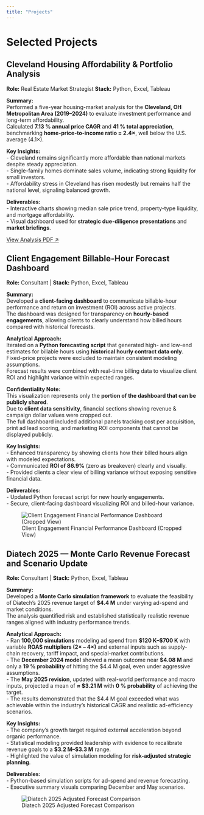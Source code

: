 ```yaml
---
title: "Projects"
---
```


# Selected Projects

<!-- Each project should be short, visual, and professional. SAMPLE TEMPLATE BELOW -->

::: {.project-card}
## Cleveland Housing Affordability & Portfolio Analysis
**Role:** Real Estate Market Strategist 
**Stack:** Python, Excel, Tableau  

**Summary:**  
Performed a five-year housing-market analysis for the **Cleveland, OH Metropolitan Area (2019–2024)** to evaluate investment performance and long-term affordability.  
Calculated **7.13 % annual price CAGR** and **41 % total appreciation**, benchmarking **home-price-to-income ratio = 2.4×**, well below the U.S. average (4.1×).  

**Key Insights:**  
- Cleveland remains significantly more affordable than national markets despite steady appreciation.  
- Single-family homes dominate sales volume, indicating strong liquidity for small investors.  
- Affordability stress in Cleveland has risen modestly but remains half the national level, signaling balanced growth.  

**Deliverables:**  
- Interactive charts showing median sale price trend, property-type liquidity, and mortgage affordability.  
- Visual dashboard used for **strategic due-diligence presentations** and **market briefings**.  

[View Analysis PDF ↗](assets/cleveland_affordability_analysis.pdf)
:::

::: {.project-card}
## Client Engagement Billable-Hour Forecast Dashboard
**Role:** Consultant | **Stack:** Python, Excel, Tableau

**Summary:**  
Developed a **client-facing dashboard** to communicate billable-hour performance and return on investment (ROI) across active projects.  
The dashboard was designed for transparency on **hourly-based engagements**, allowing clients to clearly understand how billed hours compared with historical forecasts.

**Analytical Approach:**  
Iterated on a **Python forecasting script** that generated high- and low-end estimates for billable hours using **historical hourly contract data only**.  
Fixed-price projects were excluded to maintain consistent modeling assumptions.  
Forecast results were combined with real-time billing data to visualize client ROI and highlight variance within expected ranges.

**Confidentiality Note:**  
This visualization represents only the **portion of the dashboard that can be publicly shared**.  
Due to **client data sensitivity**, financial sections showing revenue & campaign dollar values were cropped out.  
The full dashboard included additional panels tracking cost per acquisition, print ad lead scoring, and marketing ROI components that cannot be displayed publicly.

**Key Insights:**  
- Enhanced transparency by showing clients how their billed hours align with modeled expectations.  
- Communicated **ROI of 86.9%** (zero as breakeven) clearly and visually.  
- Provided clients a clear view of billing variance without exposing sensitive financial data.

**Deliverables:**  
- Updated Python forecast script for new hourly engagements.  
- Secure, client-facing dashboard visualizing ROI and billed-hour variance.

![Client Engagement Financial Performance Dashboard (Cropped View)](assets/client_engagement_dashboard.png)
:::

::: {.project-card}
## Diatech 2025 — Monte Carlo Revenue Forecast and Scenario Update
**Role:** Consultant | **Stack:** Python, Excel, Tableau

**Summary:**  
Developed a **Monte Carlo simulation framework** to evaluate the feasibility of Diatech’s 2025 revenue target of **$4.4 M** under varying ad-spend and market conditions.  
The analysis quantified risk and established statistically realistic revenue ranges aligned with industry performance trends.

**Analytical Approach:**  
- Ran **100,000 simulations** modeling ad spend from **$120 K–$700 K** with variable **ROAS multipliers (2× – 4×)** and external inputs such as supply-chain recovery, tariff impact, and special-market contributions.  
- The **December 2024 model** showed a mean outcome near **$4.08 M** and only a **19 % probability** of hitting the $4.4 M goal, even under aggressive assumptions.  
- The **May 2025 revision**, updated with real-world performance and macro inputs, projected a mean of **≈ $3.21 M** with **0 % probability** of achieving the target.  
- The results demonstrated that the $4.4 M goal exceeded what was achievable within the industry’s historical CAGR and realistic ad-efficiency scenarios.

**Key Insights:**  
- The company’s growth target required external acceleration beyond organic performance.  
- Statistical modeling provided leadership with evidence to recalibrate revenue goals to a **$3.2 M–$3.3 M** range.  
- Highlighted the value of simulation modeling for **risk-adjusted strategic planning**.

**Deliverables:**  
- Python-based simulation scripts for ad-spend and revenue forecasting.  
- Executive summary visuals comparing December and May scenarios.

![Diatech 2025 Adjusted Forecast Comparison](assets/Updated_Scenario_Forecast.png)
:::
